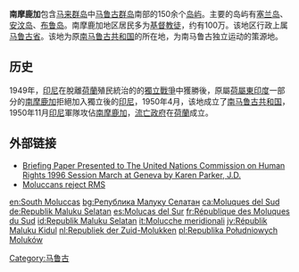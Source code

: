 {{noteTA
|1=zh-hans:马鲁古; zh-hant:摩鹿加;
}}
'''南摩鹿加'''包含[[马来群岛|马来群岛]]中[[马鲁古群岛|马鲁古群岛]]南部的150余个[[岛屿|岛屿]]。主要的岛屿有[[塞兰岛|塞兰岛]]、[[安汶岛|安汶岛]]、[[布鲁岛|布鲁岛]]。南摩鹿加地区居民多为[[基督教|基督教徒]]，约有100万。该地区行政上属[[马鲁古省|马鲁古省]]。该地为原[[南马鲁古共和国|南马鲁古共和国]]的所在地，为南马鲁古独立运动的策源地。

== 历史 ==

1949年，[[印尼|印尼]]在脫離[[荷蘭|荷蘭]]殖民統治的的[[印度尼西亞獨立革命|獨立戰爭]]中獲勝後，原屬[[荷屬東印度|荷屬東印度]]一部分的[[南摩鹿加|南摩鹿加]]拒絕加入獨立後的[[印尼|印尼]]，1950年4月，该地成立了[[南马鲁古共和国|南马鲁古共和国]]，1950年11月[[印尼|印尼]]軍隊攻佔[[南摩鹿加|南摩鹿加]]，[[流亡政府|流亡政府]]在[[荷蘭|荷蘭]]成立。

==外部链接==
*[https://web.archive.org/web/19990225102544/http://www.webcom.com/hrin/parker/m.html Briefing Paper Presented to The United Nations Commission on Human Rights 1996 Session March at Geneva by Karen Parker, J.D.]
*[http://www.reliefweb.int/rw/rwb.nsf/db900SID/ACOS-64CDMA?OpenDocument Moluccans reject RMS]{{Wayback|url=http://www.reliefweb.int/rw/rwb.nsf/db900SID/ACOS-64CDMA?OpenDocument |date=20100827225428 }}

[[Category:马鲁古|Category:马鲁古]]

[[en:South_Moluccas|en:South Moluccas]]
[[bg:Република_Малуку_Селатан|bg:Република Малуку Селатан]]
[[ca:Moluques_del_Sud|ca:Moluques del Sud]]
[[de:Republik_Maluku_Selatan|de:Republik Maluku Selatan]]
[[es:Molucas_del_Sur|es:Molucas del Sur]]
[[fr:République_des_Moluques_du_Sud|fr:République des Moluques du Sud]]
[[id:Republik_Maluku_Selatan|id:Republik Maluku Selatan]]
[[it:Molucche_meridionali|it:Molucche meridionali]]
[[jv:Républik_Maluku_Kidul|jv:Républik Maluku Kidul]]
[[nl:Republiek_der_Zuid-Molukken|nl:Republiek der Zuid-Molukken]]
[[pl:Republika_Południowych_Moluków|pl:Republika Południowych Moluków]]